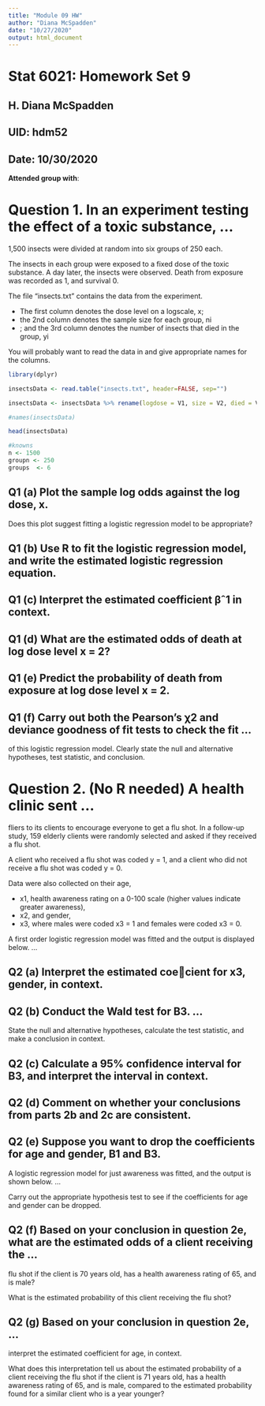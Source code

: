 ```yaml
---
title: "Module 09 HW"
author: "Diana McSpadden"
date: "10/27/2020"
output: html_document
---
```


# Stat 6021: Homework Set 9

## H. Diana McSpadden
## UID: hdm52
## Date: 10/30/2020

**Attended group with**: 


# Question 1. In an experiment testing the effect of a toxic substance, ...
1,500 insects were divided at random into six groups of 250 each. 

The insects in each group were exposed to a fixed dose of the toxic substance. A day later, the insects were observed. Death from exposure was recorded as 1, and survival 0. 

The file “insects.txt” contains the data from the experiment. 

* The first column denotes the dose level on a logscale, x; 
* the 2nd column denotes the sample size for each group, ni
* ; and the 3rd column denotes the number of insects that died in the group, yi

You will probably want to read the data in and give appropriate names for the columns.
```r

library(dplyr)

insectsData <- read.table("insects.txt", header=FALSE, sep="")

```


``` r

insectsData <- insectsData %>% rename(logdose = V1, size = V2, died = V3)

#names(insectsData)
```

```r

head(insectsData)

#knowns
n <- 1500
groupn <- 250
groups  <- 6

```

## Q1 (a) Plot the sample log odds against the log dose, x. 
Does this plot suggest fitting a logistic regression model to be appropriate?



## Q1 (b) Use R to fit the logistic regression model, and write the estimated logistic regression equation.



## Q1 (c) Interpret the estimated coefficient βˆ1 in context.


## Q1 (d) What are the estimated odds of death at log dose level x = 2?


## Q1 (e) Predict the probability of death from exposure at log dose level x = 2.


## Q1 (f) Carry out both the Pearson’s χ2 and deviance goodness of fit tests to check the fit ...
of this logistic regression model. Clearly state the null and alternative hypotheses,
test statistic, and conclusion.





# Question 2. (No R needed) A health clinic sent ...
fliers to its clients to encourage everyone to get a flu shot. In a follow-up study, 159 elderly clients were randomly selected and asked if
they received a flu shot. 

A client who received a flu shot was coded y = 1, and a client who did not receive a flu shot was coded y = 0. 

Data were also collected on their age,

* x1, health awareness rating on a 0-100 scale (higher values indicate greater awareness),
* x2, and gender, 
* x3, where males were coded x3 = 1 and females were coded x3 = 0. 

A first order logistic regression model was fitted and the output is displayed below. ...

## Q2 (a) Interpret the estimated coecient for x3, gender, in context.


## Q2 (b) Conduct the Wald test for B3. ...
State the null and alternative hypotheses, calculate the test statistic, and make a conclusion in context.


## Q2 (c) Calculate a 95% confidence interval for B3, and interpret the interval in context.


## Q2 (d) Comment on whether your conclusions from parts 2b and 2c are consistent.


## Q2 (e) Suppose you want to drop the coefficients for age and gender, B1 and B3. 
A logistic regression model for just awareness was fitted, and the output is shown below. ...


Carry out the appropriate hypothesis test to see if the coefficients for age and gender can be dropped.



## Q2 (f) Based on your conclusion in question 2e, what are the estimated odds of a client receiving the ...
flu shot if the client is 70 years old, has a health awareness rating of 65, and is male? 

What is the estimated probability of this client receiving the flu shot?


## Q2 (g) Based on your conclusion in question 2e, ...
interpret the estimated coefficient for age, in context. 

What does this interpretation tell us about the estimated probability of a client receiving the flu shot if the client is 71 years old, has a health awareness rating of 65, and is male, compared to the estimated probability found for a similar client who is a year younger?





